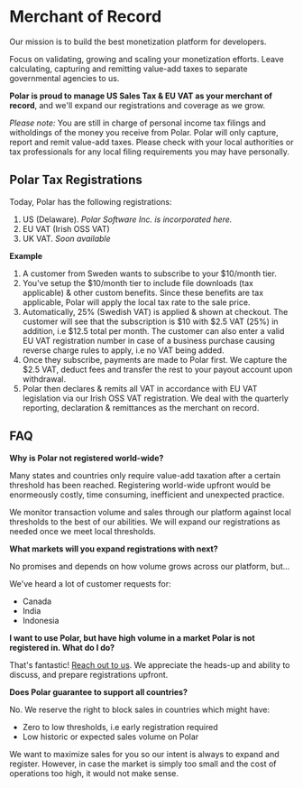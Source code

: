# Merchant of Record

Our mission is to build the best monetization platform for developers.

Focus on validating, growing and scaling your monetization efforts. Leave calculating, capturing and remitting value-add taxes to separate governmental agencies to us.

**Polar is proud to manage US Sales Tax & EU VAT as your merchant of record**, and we'll expand our registrations and coverage as we grow.

_Please note:_ You are still in charge of personal income tax filings and witholdings of the money you receive from Polar. Polar will only capture, report and remit
value-add taxes. Please check with your local authorities or tax professionals for any local filing
requirements you may have personally.

## Polar Tax Registrations

Today, Polar has the following registrations:

1. US (Delaware). *Polar Software Inc. is incorporated here.*
2. EU VAT (Irish OSS VAT)
3. UK VAT. *Soon available*

**Example**

1. A customer from Sweden wants to subscribe to your $10/month tier.
2. You've setup the $10/month tier to include file downloads (tax applicable) & other custom
   benefits. Since these benefits are tax applicable, Polar will apply the local tax rate to the sale price.
3. Automatically, 25% (Swedish VAT) is applied & shown at checkout.
The customer will see that the subscription is $10 with $2.5 VAT (25%) in addition, i.e $12.5 total per
month. The customer can also enter a valid EU VAT registration number in case of a business purchase causing reverse charge rules to apply, i.e no VAT being added.
4. Once they subscribe, payments are made to Polar first. We capture the $2.5
   VAT, deduct fees and transfer the rest to your payout account upon withdrawal.
5. Polar then declares & remits all VAT in accordance with EU VAT legislation
   via our Irish OSS VAT registration. We deal with the quarterly reporting,
declaration & remittances as the merchant on record.

## FAQ

**Why is Polar not registered world-wide?**

Many states and countries only require value-add taxation after a certain
threshold has been reached. Registering world-wide upfront would be enormeously costly, time consuming, inefficient and unexpected practice.

We monitor transaction volume and sales through our platform against local thresholds to the best of our abilities.
We will expand our registrations as needed once we meet local thresholds.

**What markets will you expand registrations with next?**

No promises and depends on how volume grows across our platform, but...

We've heard a lot of customer requests for:
- Canada
- India
- Indonesia

**I want to use Polar, but have high volume in a market Polar is not registered in. What do I do?**

That's fantastic! [Reach out to us](/docs/support). We appreciate the heads-up and ability to discuss, and prepare registrations upfront.

**Does Polar guarantee to support all countries?**

No. We reserve the right to block sales in countries which might have:
- Zero to low thresholds, i.e early registration required
- Low historic or expected sales volume on Polar

We want to maximize sales for you so our intent is always to expand and register.
However, in case the market is simply too small and the cost of operations too high, it would not make sense.
